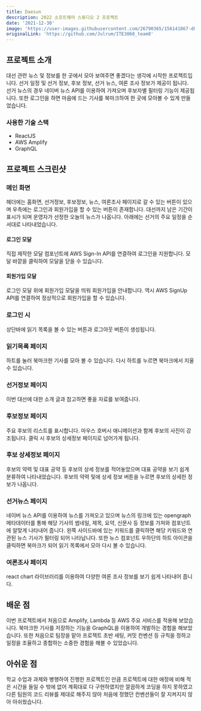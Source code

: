 ```yaml
---
title: Daesun
description: 2022 소프트웨어 스튜디오 2 프로젝트
date: '2021-12-30'
image: 'https://user-images.githubusercontent.com/26790365/156141867-d0c3a4fd-8d54-4846-9db2-4f447a9e1237.png'
originalLink: 'https://github.com/Julrum/ITE3068_team8'
---
```


## 프로젝트 소개

대선 관련 뉴스 및 정보를 한 곳에서 모아 보여주면 좋겠다는 생각에 시작한 프로젝트입니다.
선거 일정 및 선거 정보, 후보 정보, 선거 뉴스, 여론 조사 정보가 제공이 됩니다.
선거 뉴스의 경우 네이버 뉴스 API를 이용하여 가져오며 후보자별 필터링 기능이 제공됩니다.
또한 로그인을 하면 마음에 드는 기사를 북마크하여 한 곳에 모아볼 수 있게 만들었습니다.

### 사용한 기술 스택

- ReactJS
- AWS Amplify
- GraphQL

## 프로젝트 스크린샷

### 메인 화면

<ImageDescription src="https://user-images.githubusercontent.com/26790365/156141867-d0c3a4fd-8d54-4846-9db2-4f447a9e1237.png">
  헤더에는 홈화면, 선거정보, 후보정보, 뉴스, 여론조사 페이지로 갈 수 있는 버튼이
  있으며 우측에는 로그인과 회원가입을 할 수 있는 버튼이 존재합니다. 대선까지
  남은 기간이 표시가 되며 운영자가 선정한 오늘의 뉴스가 나옵니다. 아래에는
  선거의 주요 일정을 순서대로 나타내었습니다.
</ImageDescription>

#### 로그인 모달

<ImageDescription src="https://user-images.githubusercontent.com/26790365/156141944-7e389561-7b23-46eb-9c93-c4d3a6b3568a.png">
  직접 제작한 모달 컴포넌트에 AWS Sign-In API를 연결하여 로그인을 지원합니다.
  모달 바깥을 클릭하여 모달을 닫을 수 있습니다.
</ImageDescription>

#### 회원가입 모달

<ImageDescription src="https://user-images.githubusercontent.com/26790365/156142020-ed2d41f3-2e71-450c-9de9-cdf979781655.png">
  로그인 모달 위에 회원가입 모달을 띄워 회원가입을 안내합니다. 역시 AWS SignUp
  API를 연결하여 정상적으로 회원가입을 할 수 있습니다.
</ImageDescription>

### 로그인 시

<ImageDescription src="https://user-images.githubusercontent.com/26790365/156145301-2d5de2a2-6ab5-4b30-b80d-90cfb52f28fa.png">
  상단바에 읽기 목록을 볼 수 있는 버튼과 로그아웃 버튼이 생성됩니다.
</ImageDescription>

### 읽기목록 페이지

<ImageDescription src="https://user-images.githubusercontent.com/26790365/156145451-3e3d8248-43a3-45e7-9583-6465198245fd.png">
  하트를 눌러 북마크한 기사를 모아 볼 수 있습니다. 다시 하트를 누르면 북마크에서
  지울 수 있습니다.
</ImageDescription>

### 선거정보 페이지

<ImageDescription src="https://user-images.githubusercontent.com/26790365/156144470-d4fee0f2-14b1-47b4-872e-a80d2231e917.png">
  이번 대선에 대한 소개 글과 참고하면 좋을 자료를 보여줍니다.
</ImageDescription>

### 후보정보 페이지

<ImageDescription src="https://user-images.githubusercontent.com/26790365/156144638-4d14183a-babf-4f92-a8a8-42d95d4a60e2.png">
  주요 후보의 리스트를 표시합니다.
</ImageDescription>

<ImageDescription src="https://user-images.githubusercontent.com/26790365/156144704-082f0b21-c3d7-43ed-8592-e273fa03f530.png">
  마우스 호버시 애니메이션과 함께 후보의 사진이 강조됩니다. 클릭 시 후보의
  상세정보 페이지로 넘어가게 됩니다.
</ImageDescription>

### 후보 상세정보 페이지

<ImageDescription src="https://user-images.githubusercontent.com/26790365/156146025-b7d6de78-f691-4fdc-b3c2-0c8ed476c7be.png">
  후보의 약력 및 대표 공약 등 후보의 상세 정보를 적어놓았으며 대표 공약을 보기
  쉽게 분류하여 나타내었습니다.
</ImageDescription>

<ImageDescription src="https://user-images.githubusercontent.com/26790365/156144854-bb055482-28f4-4d36-bd22-4f974b78a996.png">
  후보의 약력 및에 상세 정보 버튼을 누르면 후보의 상세한 정보가 나옵니다.
</ImageDescription>

### 선거뉴스 페이지

<ImageDescription src="https://user-images.githubusercontent.com/26790365/156145155-8c19a62c-ec58-4030-b743-fa31d0e60928.png">
  네이버 뉴스 API를 이용하여 뉴스를 가져오고 있으며 뉴스의 링크에 있는 opengraph
  메타데이터를 통해 해당 기사의 썸네일, 제목, 요약, 신문사 등 정보를 가져와
  컴포넌트에 알맞게 나타내어 줍니다.
</ImageDescription>

<ImageDescription src="https://user-images.githubusercontent.com/26790365/156145185-40cf045f-c6db-465d-80f7-1857f359e96c.png">
  왼쪽 사이드바에 있는 키워드를 클릭하면 해당 키워드와 연관된 뉴스 기사가 필터링
  되어 나타납니다. 또한 뉴스 컴포넌트 우하단의 하트 아이콘을 클릭하면 북마크가
  되어 읽기 목록에서 모아 다시 볼 수 있습니다.
</ImageDescription>

### 여론조사 페이지

<ImageDescription src="https://user-images.githubusercontent.com/26790365/156145379-18f813f8-7e4d-4b29-9463-3822f76bb1cd.png">
  react chart 라이브러리를 이용하여 다양한 여론 조사 정보를 보기 쉽게 나타내어
  줍니다.
</ImageDescription>

## 배운 점

이번 프로젝트에서 처음으로 Amplify, Lambda 등 AWS 주요 서비스를 적용해 보았습니다.
북마크한 기사를 저장하는 기능을 GraphQL을 이용하여 개발하는 경험을 해보았습니다.
또한 처음으로 팀장을 맡아 프로젝트 초반 세팅, 커밋 컨벤션 등 규칙을 정하고 일정을 조율하고 종합하는 소중한 경험을 해볼 수 있었습니다.

## 아쉬운 점

학교 수업과 과제와 병행하여 진행한 프로젝트인 만큼 프로젝트에 대한 애정에 비해 적은 시간을 들일 수 밖에 없어 계획대로 다 구현하였지만
깔끔하게 코딩을 하지 못하였고 다른 팀원의 코드 리뷰를 제대로 해주지 않아 처음에 정했던 컨벤션들이 잘 지켜지지 않아 아쉬웠습니다.
